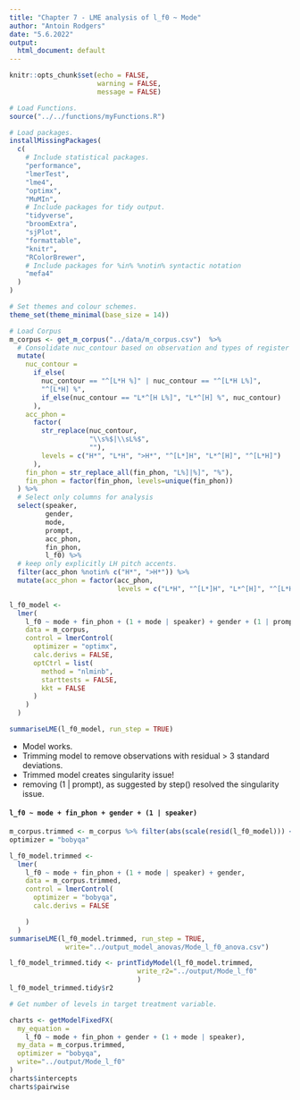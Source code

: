 ```yaml
---
title: "Chapter 7 - LME analysis of l_f0 ~ Mode"
author: "Antoin Rodgers"
date: "5.6.2022"
output:
  html_document: default
---
```


```r
knitr::opts_chunk$set(echo = FALSE,
                      warning = FALSE,
                      message = FALSE)

# Load Functions.
source("../../functions/myFunctions.R") 

# Load packages.
installMissingPackages(
  c(
    # Include statistical packages.
    "performance",
    "lmerTest",
    "lme4",
    "optimx",
    "MuMIn",
    # Include packages for tidy output.
    "tidyverse",
    "broomExtra",
    "sjPlot",
    "formattable",
    "knitr",
    "RColorBrewer",
    # Include packages for %in% %notin% syntactic notation
    "mefa4"
  )
)

# Set themes and colour schemes.
theme_set(theme_minimal(base_size = 14))

# Load Corpus
m_corpus <- get_m_corpus("../data/m_corpus.csv")  %>%
  # Consolidate nuc_contour based on observation and types of register shift.
  mutate(
    nuc_contour =
      if_else(
        nuc_contour == "^[L*H %]" | nuc_contour == "^[L*H L%]",
        "^[L*H] %",
        if_else(nuc_contour == "L*^[H L%]", "L*^[H] %", nuc_contour)
      ),
    acc_phon =
      factor(
        str_replace(nuc_contour,
                    "\\s%$|\\sL%$",
                    ""),
        levels = c("H*", "L*H", ">H*", "^[L*]H", "L*^[H]", "^[L*H]")
      ),
    fin_phon = str_replace_all(fin_phon, "L%]|%]", "%"),
    fin_phon = factor(fin_phon, levels=unique(fin_phon))
  ) %>%
  # Select only columns for analysis
  select(speaker,
         gender,
         mode,
         prompt,
         acc_phon,
         fin_phon,
         l_f0) %>%
  # keep only explicitly LH pitch accents.
  filter(acc_phon %notin% c("H*", ">H*")) %>%
  mutate(acc_phon = factor(acc_phon,
                           levels = c("L*H", "^[L*]H", "L*^[H]", "^[L*H]")))
```

```r
l_f0_model <-
  lmer(
    l_f0 ~ mode + fin_phon + (1 + mode | speaker) + gender + (1 | prompt),
    data = m_corpus,
    control = lmerControl(
      optimizer = "optimx",
      calc.derivs = FALSE,
      optCtrl = list(
        method = "nlminb",
        starttests = FALSE,
        kkt = FALSE
      )
    )
  )

summariseLME(l_f0_model, run_step = TRUE)
```

-   Model works.
-   Trimming model to remove observations with residual > 3 standard deviations.
-   Trimmed model creates singularity issue!
-   removing (1 | prompt), as suggested by step() resolved the singularity issue.

#### `l_f0 ~ mode + fin_phon + gender + (1 | speaker)`

```r
m_corpus.trimmed <- m_corpus %>% filter(abs(scale(resid(l_f0_model))) <= 3)
optimizer = "bobyqa"

l_f0_model.trimmed <-
  lmer(
    l_f0 ~ mode + fin_phon + (1 + mode | speaker) + gender,
    data = m_corpus.trimmed,
    control = lmerControl(
      optimizer = "bobyqa",
      calc.derivs = FALSE

    )
  )
summariseLME(l_f0_model.trimmed, run_step = TRUE,
              write="../output_model_anovas/Mode_l_f0_anova.csv")
```


```r

l_f0_model_trimmed.tidy <- printTidyModel(l_f0_model.trimmed,
                                write_r2="../output/Mode_l_f0"
                                )
l_f0_model_trimmed.tidy$r2

```

```r
# Get number of levels in target treatment variable.

charts <- getModelFixedFX(
  my_equation =
    l_f0 ~ mode + fin_phon + gender + (1 + mode | speaker),
  my_data = m_corpus.trimmed,
  optimizer = "bobyqa",
  write="../output/Mode_l_f0"
)
charts$intercepts
charts$pairwise
```
